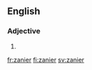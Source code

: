 ==English==

===Adjective===
{{head|en|adjective comparative form}}

# {{en-comparative of|zany}}

[[fr:zanier]]
[[fi:zanier]]
[[sv:zanier]]